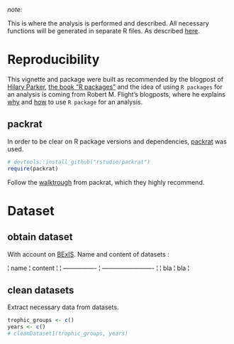 <!--
%\VignetteEngine{knitr}
%\VignetteIndexEntry{ISMB Twitter Analysis}
-->

*note:*

This is where the analysis is performed and described.
All necessary functions will be generated in separate R files.
As described [here](http://rmflight.github.io/post/vignette-analysis/).


# Reproducibility
This vignette and package were built as recommended by the blogpost of [Hilary Parker](https://hilaryparker.com/2014/04/29/writing-an-r-package-from-scratch/), [the book "R packages"](http://r-pkgs.had.co.nz/) and the idea of using `R packages` for an analysis is coming from Robert M. Flight's blogposts, where he explains [why](http://rmflight.github.io/post/analyses-as-packages/) and [how](http://rmflight.github.io/post/vignette-analysis/) to use `R package` for an analysis.

## packrat
In order to be clear on R package versions and dependencies, [packrat](http://rstudio.github.io/packrat/) was used. 
```r
# devtools::install_github("rstudio/packrat")
require(packrat)
```
Follow the [walktrough](http://rstudio.github.io/packrat/walkthrough.html) from packrat, which they highly recommend.


# Dataset
## obtain dataset
With account on [BExIS](https://www.bexis.uni-jena.de). Name and content of datasets : 

¦ name             ¦ content                   ¦
¦ ---------------- ¦ ------------------------- ¦
¦ bla              ¦ bla                       ¦


## clean datasets
Extract necessary data from datasets.
```r
trophic_groups <- c()
years <- c()
# cleanDataset1(trophic_groups, years)
```


